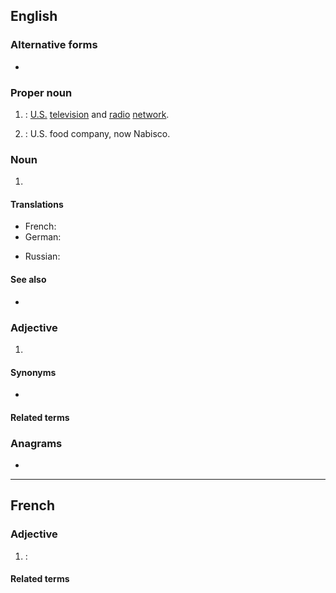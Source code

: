 ==English==
{{wikipedia|lang=en|NBC (disambiguation)|NBC}}

===Alternative forms===
* {{alter|en|N.B.C.|N. B. C.}}

===Proper noun===
{{en-proper noun}}

# {{initialism of|en|{{w|lang=en|NBC|National Broadcasting Company}}|nodot=1}}: [[United States|U.S.]] [[television]] and [[radio]] [[network]].
# {{lb|en|historical}} {{abbreviation of|en|{{w|lang=en|Nabisco|National Biscuit Company}}|nodot=1}}: U.S. food company, now Nabisco.

===Noun===
{{en-noun}}

# {{lb|en|weapons}} {{abbreviation of|en|[[nuclear weapon]], [[biological weapon]] and [[chemical weapon]]}}

====Translations====
{{trans-top|}}
* French: {{t+|fr|NBC}}
* German: {{t+|de|ABC}}
{{trans-mid}}
* Russian: {{t|ru|Эн Би Си|m}}
{{trans-bottom}}

====See also====
* {{sense|nuclear, biological, chemical}} {{l|en|ABC}}

===Adjective===
{{en-adj|-}}

# {{lb|en|weapons}} {{abbreviation of|en|[[nuclear]], [[biological]], [[chemical]]}}

====Synonyms====
* {{sense|nuclear, biological, chemical}} {{l|en|ABC}}

====Related terms====
{{rel3|en|title=nuclear, biological, chemical|
|CBRN
}}

===Anagrams===
* {{anagrams|en|a=bcn|BCN|BNC|C. B. N.|C.B.N.|CBN}}

{{cln|en|initialisms}}
{{C|en|Organizations|Nuclear warfare}}

----

==French==

===Adjective===
{{head|fr|adjective}}

# {{lb|fr|weapons}} {{initialism of|fr|[[nucléaire]], [[bactériologique]], [[chimique]]}}: {{m|en|NBC|gloss=nuclear, biological, chemical}}

====Related terms====
{{rel3|fr|title=nucléaire, bactériologique, chimique|
|NRBC
}}
